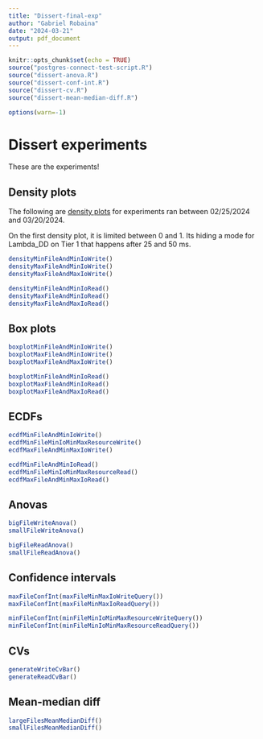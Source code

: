 ```yaml
---
title: "Dissert-final-exp"
author: "Gabriel Robaina"
date: "2024-03-21"
output: pdf_document
---
```


```r
knitr::opts_chunk$set(echo = TRUE)
source("postgres-connect-test-script.R")
source("dissert-anova.R")
source("dissert-conf-int.R")
source("dissert-cv.R")
source("dissert-mean-median-diff.R")

options(warn=-1)
```

# Dissert experiments

These are the experiments!

## Density plots

The following are [density plots](https://r-graph-gallery.com/density-plot) for experiments ran between 02/25/2024 and 03/20/2024.

On the first density plot, it is limited between 0 and 1. Its hiding a mode for Lambda_DD on Tier 1 that happens after 25 and 50 ms.

```r
densityMinFileAndMinIoWrite()
densityMaxFileAndMinIoWrite()
densityMaxFileAndMaxIoWrite()

densityMinFileAndMinIoRead()
densityMaxFileAndMinIoRead()
densityMaxFileAndMaxIoRead()
```

## Box plots

```r
boxplotMinFileAndMinIoWrite()
boxplotMaxFileAndMinIoWrite()
boxplotMaxFileAndMaxIoWrite()

boxplotMinFileAndMinIoRead()
boxplotMaxFileAndMinIoRead()
boxplotMaxFileAndMaxIoRead()
```

## ECDFs


```r
ecdfMinFileAndMinIoWrite()
ecdfMinFileMinIoMinMaxResourceWrite()
ecdfMaxFileAndMinMaxIoWrite()

ecdfMinFileAndMinIoRead()
ecdfMinFileMinIoMinMaxResourceRead()
ecdfMaxFileAndMinMaxIoRead()
```

## Anovas

```r
bigFileWriteAnova()
smallFileWriteAnova()

bigFileReadAnova()
smallFileReadAnova()
```

## Confidence intervals

```r
maxFileConfInt(maxFileMinMaxIoWriteQuery())
maxFileConfInt(maxFileMinMaxIoReadQuery())

minFileConfInt(minFileMinIoMinMaxResourceWriteQuery())
minFileConfInt(minFileMinIoMinMaxResourceReadQuery())
```

## CVs

```r
generateWriteCvBar()
generateReadCvBar()
```

## Mean-median diff

```r
largeFilesMeanMedianDiff()
smallFilesMeanMedianDiff()
```